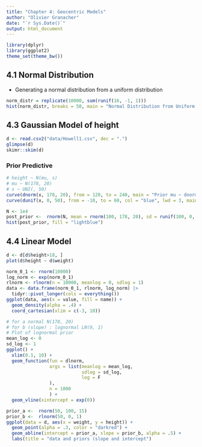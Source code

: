 ```yaml
---
title: "Chapter 4: Geocentric Models"
author: "Olivier Granacher"
date: "`r Sys.Date()`"
output: html_document
---
```


```r
library(dplyr)
library(ggplot2)
theme_set(theme_bw())
```

## 4.1 Normal Distribution

-   Generating a normal distribution from a uniform distribution

```r
norm_distr = replicate(10000, sum(runif(16, -1, 1)))
hist(norm_distr, breaks = 50, main = "Normal Distribution from Uniform Distribution", xlab = "", ylab = "",yaxt = "n")
```

## 4.3 Gaussian Model of height

```r
d <- read.csv2("data/Howell1.csv", dec = ".")
glimpse(d)
skimr::skim(d)
```

### Prior Predictive

```r
# height ~ N(mu, s)
# mu ~ N(178, 20)
# s ~ UNI(, 50)
curve(dnorm(x, 178, 20), from = 120, to = 240, main = "Prior mu ~ dnorm(178, 20)", col = "blue", lwd = 3)
curve(dunif(x, 0, 50), from = -10, to = 60, col = "blue", lwd = 3, main = "s ~ unif(0, 50)")
```

```r
N <- 1e4
post_prior <-  rnorm(N, mean = rnorm(100, 178, 20), sd = runif(100, 0, 50)) 
hist(post_prior, fill = "lightblue")
```

## 4.4 Linear Model

```r
d <- d[d$height>18, ]
plot(d$height ~ d$weight)
```

```R
norm_0_1 <- rnorm(10000)
log_norm <- exp(norm_0_1)
rlnorm <- rlnorm(n = 10000, meanlog = 0, sdlog = 1)
data <- data.frame(norm_0_1, rlnorm, log_norm) |> 
  tidyr::pivot_longer(cols = everything())
ggplot(data, aes(x = value, fill = name)) +
  geom_density(alpha = .4) +
  coord_cartesian(xlim = c(-3, 10))
```

```r
# for a normal N(178, 20)
# for b (slope) : lognormal LN(0, 1)
# Plot of lognormal prior
mean_log <- 0
sd_log <- 1
ggplot() +
  xlim(0.1, 10) +
  geom_function(fun = dlnorm,
                args = list(meanlog = mean_log,
                            sdlog = sd_log, 
                            log = F
                ),
                n = 1000
                ) + 
  geom_vline(xintercept = exp(0))

```


```r
prior_a <-  rnorm(50, 100, 15)
prior_b <-  rlnorm(50, 0, 1)
ggplot(data = d, aes(x = weight, y = height)) +
  geom_point(alpha = .3, color = "darkred") +
  geom_abline(intercept = prior_a, slope = prior_b, alpha = .5) + 
  labs(title = "data and priors (slope and intercept")
```
